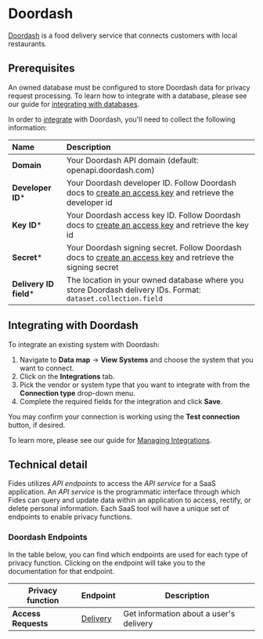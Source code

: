 
# Doordash
[Doordash](https://www.doordash.com/) is a food delivery service that connects customers with local restaurants.

## Prerequisites

<Callout emoji="" type="info">An owned database must be configured to store Doordash data for privacy request processing. To learn how to integrate with a database, please see our guide for [integrating with databases](../databases). </Callout>


In order to [integrate](../) with Doordash, you'll need to collect the following information:

| Name                       | Description                                                                                                                             |
| :------------------------- | :-------------------------------------------------------------------------------------------------------------------------------------- |
| **Domain**                 | Your Doordash API domain (default: openapi.doordash.com) |
| **Developer ID***          | Your Doordash developer ID. Follow Doordash docs to [create an access key](https://developer.doordash.com/en-US/docs/drive_classic/how_to/manage_credentials/#create-an-access-key) and retrieve the developer id |
| **Key ID***                | Your Doordash access key ID. Follow Doordash docs to [create an access key](https://developer.doordash.com/en-US/docs/drive_classic/how_to/manage_credentials/#create-an-access-key) and retrieve the key id |
| **Secret***        | Your Doordash signing secret. Follow Doordash docs to [create an access key](https://developer.doordash.com/en-US/docs/drive_classic/how_to/manage_credentials/#create-an-access-key) and retrieve the signing secret|
| **Delivery ID field***  | The location in your owned database where you store Doordash delivery IDs. Format: `dataset.collection.field` |

## Integrating with Doordash
To integrate an existing system with Doordash:

1. Navigate to **Data map** → **View Systems** and choose the system that you want to connect.
2. Click on the **Integrations** tab.
3. Pick the vendor or system type that you want to integrate with from the **Connection type** drop-down menu.
4. Complete the required fields for the integration and click **Save**. 

You may confirm your connection is working using the **Test connection** button, if desired.

To learn more, please see our guide for [Managing Integrations](/user-guides/integrations/manage-integrations).

## Technical detail 

Fides utilizes _API endpoints_ to access the _API service_ for a SaaS application. An _API service_ is the programmatic interface through which Fides can query and update data within an application to access, rectify, or delete personal information. Each SaaS tool will have a unique set of endpoints to enable privacy functions. 

### Doordash Endpoints
In the table below, you can find which endpoints are used for each type of privacy function. Clicking on the endpoint will take you to the documentation for that endpoint.

| Privacy function | Endpoint | Description |
|----|----|----|
| **Access Requests** | [Delivery](https://developer.doordash.com/en-US/api/drive/#tag/Delivery/operation/GetDelivery) | Get information about a user's delivery |
